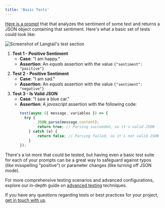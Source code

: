 ```yaml
---
title: 'Basic Tests'
---
```


[Here is a prompt](https://app.langtail.com/playground?shareid=U_-cFxHZwq) that that analyzes the sentiment of some text and returns a JSON object containing that sentiment. Here's what a basic set of tests could look like:

![Screenshot of Langtail's test section](/images/tests/overview/screenshot.png)

1. **Test 1 - Positive Sentiment**
    - **Case**: "I am happy."
    - **Assertion**: An *equals* assertion with the value `{"sentiment": "positive"}`
1. **Test 2 - Positive Sentiment**
    - **Case**: "I am sad."
    - **Assertion**: An *equals* assertion with the value `{"sentiment": "negative"}`
1. **Test 3 - Is Valid JSON**
    - **Case**: "I saw a blue car."
    - **Assertion**: A *javascript* assertion with the following code:
        ```javascript
        test(async ({ message, variables }) => {
          try {
                JSON.parse(message.content);
                return true; // Parsing succeeded, so it's valid JSON
            } catch (e) {
                return false; // Parsing failed, so it's not valid JSON
            }
        });
        ```

There's a lot more that could be tested, but having even a basic test suite for each of your prompts can be a great way to safeguard against typos (like misspelling "positive") or parameter changes (like turning off JSON mode).

<Tip>For more comprehensive testing scenarios and advanced configurations, explore our in-depth guide on [advanced testing](/concepts-and-examples/tests/adv-tests) techniques.</Tip>

If you have any questions regarding tests or best practices for your project, [get in touch with us](/support/get-help).